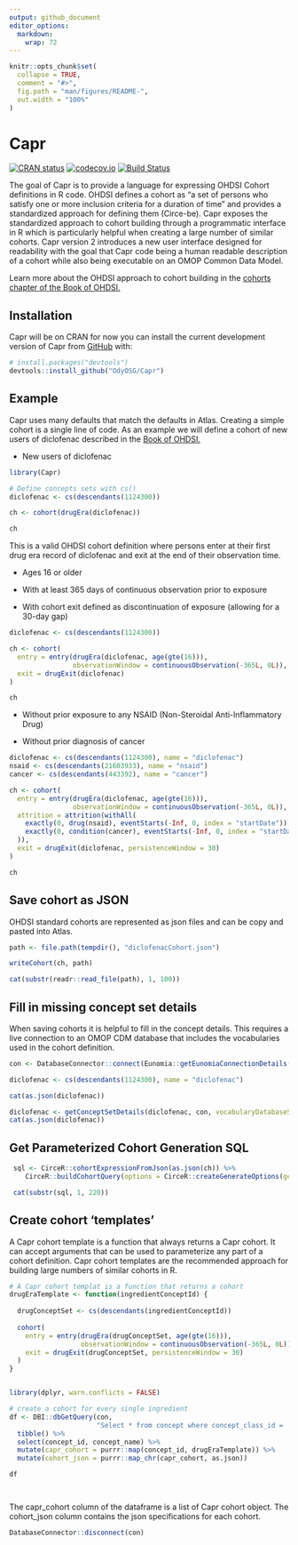 ```yaml
---
output: github_document
editor_options: 
  markdown: 
    wrap: 72
---
```


<!-- README.md is generated from README.Rmd. Please edit that file -->

```r
knitr::opts_chunk$set(
  collapse = TRUE,
  comment = "#>",
  fig.path = "man/figures/README-",
  out.width = "100%"
)
```

# Capr

<!-- badges: start -->

[![CRAN
status](https://www.r-pkg.org/badges/version/Capr)](https://CRAN.R-project.org/package=Capr)
[![codecov.io](https://codecov.io/github/OdyOSG/Capr/coverage.svg?branch=main)](https://codecov.io/github/OdyOSG/Capr?branch=main)
[![Build
Status](https://github.com/OdyOSG/Capr/workflows/R-CMD-check/badge.svg)](https://github.com/OdyOsg/Capr/actions?query=workflow%3AR-CMD-check)

<!-- badges: end -->

The goal of Capr is to provide a language for expressing OHDSI Cohort
definitions in R code. OHDSI defines a cohort as "a set of persons who
satisfy one or more inclusion criteria for a duration of time" and
provides a standardized approach for defining them (Circe-be). Capr
exposes the standardized approach to cohort building through a
programmatic interface in R which is particularly helpful when creating
a large number of similar cohorts. Capr version 2 introduces a new user
interface designed for readability with the goal that Capr code being a
human readable description of a cohort while also being executable on an
OMOP Common Data Model.

Learn more about the OHDSI approach to cohort building in the [cohorts
chapter of the Book of
OHDSI.](https://ohdsi.github.io/TheBookOfOhdsi/Cohorts.html)

## Installation

Capr will be on CRAN for now you can install the current development
version of Capr from [GitHub](https://github.com/) with:

``` r
# install.packages("devtools")
devtools::install_github("OdyOSG/Capr")
```

## Example

Capr uses many defaults that match the defaults in Atlas. Creating a
simple cohort is a single line of code. As an example we will define a
cohort of new users of diclofenac described in the [Book of
OHDSI.](https://ohdsi.github.io/TheBookOfOhdsi/SuggestedAnswers.html#Cohortsanswers)

-   New users of diclofenac

```r
library(Capr)

# Define concepts sets with cs()
diclofenac <- cs(descendants(1124300))

ch <- cohort(drugEra(diclofenac))

ch

```

This is a valid OHDSI cohort definition where persons enter at their
first drug era record of diclofenac and exit at the end of their
observation time.

-   Ages 16 or older

-   With at least 365 days of continuous observation prior to exposure

-   With cohort exit defined as discontinuation of exposure (allowing
    for a 30-day gap)

```r
diclofenac <- cs(descendants(1124300))

ch <- cohort(
  entry = entry(drugEra(diclofenac, age(gte(16))),
                observationWindow = continuousObservation(-365L, 0L)),
  exit = drugExit(diclofenac)
)

ch
```

-   Without prior exposure to any NSAID (Non-Steroidal Anti-Inflammatory
    Drug)

-   Without prior diagnosis of cancer

```r
diclofenac <- cs(descendants(1124300), name = "diclofenac")
nsaid <- cs(descendants(21603933), name = "nsaid")
cancer <- cs(descendants(443392), name = "cancer")

ch <- cohort(
  entry = entry(drugEra(diclofenac, age(gte(16))),
                observationWindow = continuousObservation(-365L, 0L)),
  attrition = attrition(withAll(
    exactly(0, drug(nsaid), eventStarts(-Inf, 0, index = "startDate")),
    exactly(0, condition(cancer), eventStarts(-Inf, 0, index = "startDate"))
  )),
  exit = drugExit(diclofenac, persistenceWindow = 30)
)

ch
```

## Save cohort as JSON

OHDSI standard cohorts are represented as json files and can be copy and
pasted into Atlas.

```r

path <- file.path(tempdir(), "diclofenacCohort.json")

writeCohort(ch, path)

cat(substr(readr::read_file(path), 1, 100))

```

## Fill in missing concept set details

When saving cohorts it is helpful to fill in the concept details. This
requires a live connection to an OMOP CDM database that includes the
vocabularies used in the cohort definition.

```r

con <- DatabaseConnector::connect(Eunomia::getEunomiaConnectionDetails())

diclofenac <- cs(descendants(1124300), name = "diclofenac")

cat(as.json(diclofenac))

```

```r

diclofenac <- getConceptSetDetails(diclofenac, con, vocabularyDatabaseSchema = "main")
cat(as.json(diclofenac))

```

## Get Parameterized Cohort Generation SQL

```r
 sql <- CirceR::cohortExpressionFromJson(as.json(ch)) %>%
    CirceR::buildCohortQuery(options = CirceR::createGenerateOptions(generateStats = TRUE))

 cat(substr(sql, 1, 220))
```

## 

## Create cohort 'templates'

A Capr cohort template is a function that always returns a Capr cohort.
It can accept arguments that can be used to parameterize any part of a
cohort definition. Capr cohort templates are the recommended approach
for building large numbers of similar cohorts in R.

```r

# A Capr cohort templat is a function that returns a cohort
drugEraTemplate <- function(ingredientConceptId) {
  
  drugConceptSet <- cs(descendants(ingredientConceptId))
  
  cohort(
    entry = entry(drugEra(drugConceptSet, age(gte(16))),
                  observationWindow = continuousObservation(-365L, 0L)),
    exit = drugExit(drugConceptSet, persistenceWindow = 30)
  )
}


library(dplyr, warn.conflicts = FALSE)

# create a cohort for every single ingredient
df <- DBI::dbGetQuery(con, 
                      "Select * from concept where concept_class_id = 'Ingredient'") %>% 
  tibble() %>% 
  select(concept_id, concept_name) %>% 
  mutate(capr_cohort = purrr::map(concept_id, drugEraTemplate)) %>% 
  mutate(cohort_json = purrr::map_chr(capr_cohort, as.json))

df




```

The capr_cohort column of the dataframe is a list of Capr cohort object.
The cohort_json column contains the json specifications for each cohort.

```r
DatabaseConnector::disconnect(con)

```
